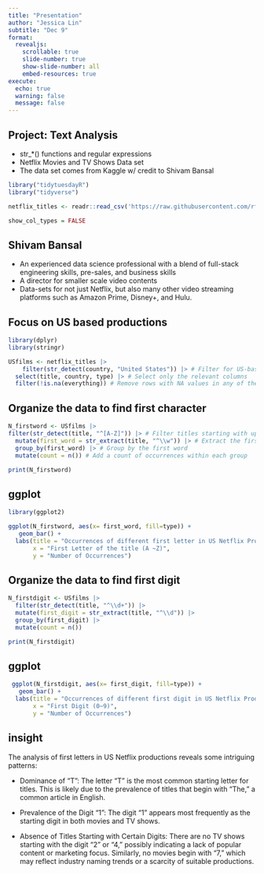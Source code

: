 ```yaml
---
title: "Presentation"
author: "Jessica Lin"
subtitle: "Dec 9"
format:
  revealjs:
    scrollable: true
    slide-number: true
    show-slide-number: all
    embed-resources: true
execute:
  echo: true
  warning: false
  message: false
---
```


## Project: Text Analysis

-   str\_\*() functions and regular expressions
-   Netflix Movies and TV Shows Data set
-   The data set comes from Kaggle w/ credit to Shivam Bansal
```r
library("tidytuesdayR")
library("tidyverse")

netflix_titles <- readr::read_csv('https://raw.githubusercontent.com/rfordatascience/tidytuesday/master/data/2021/2021-04-20/netflix_titles.csv')

show_col_types = FALSE
```

## Shivam Bansal

-   An experienced data science professional with a blend of full-stack engineering skills, pre-sales, and business skills
-   A director for smaller scale video contents
-   Data-sets for not just Netflix, but also many other video streaming platforms such as Amazon Prime, Disney+, and Hulu.

## Focus on US based productions
```r
library(dplyr)
library(stringr)

USfilms <- netflix_titles |> 
    filter(str_detect(country, "United States")) |> # Filter for US-based titles
  select(title, country, type) |> # Select only the relevant columns
  filter(!is.na(everything)) # Remove rows with NA values in any of the selected columns
```

## Organize the data to find first character 
```r
N_firstword <- USfilms |>
filter(str_detect(title, "^[A-Z]")) |> # Filter titles starting with uppercase letters
  mutate(first_word = str_extract(title, "^\\w")) |> # Extract the first word (not just the first letter)
  group_by(first_word) |> # Group by the first word
  mutate(count = n()) # Add a count of occurrences within each group

print(N_firstword)
```

## ggplot 
```r
library(ggplot2)

ggplot(N_firstword, aes(x= first_word, fill=type)) +
   geom_bar() +
  labs(title = "Occurrences of different first letter in US Netflix Productions",
       x = "First Letter of the title (A ~Z)",
       y = "Number of Occurrences") 
```

## Organize the data to find first digit 
```r
N_firstdigit <- USfilms |>
  filter(str_detect(title, "^\\d+")) |>
  mutate(first_digit = str_extract(title, "^\\d")) |>
  group_by(first_digit) |>
  mutate(count = n())

print(N_firstdigit)
```

## ggplot
```r
 ggplot(N_firstdigit, aes(x= first_digit, fill=type)) +
   geom_bar() +
  labs(title = "Occurrences of different first digit in US Netflix Productions",
       x = "First Digit (0~9)",
       y = "Number of Occurrences") 
```

## insight 
The analysis of first letters in US Netflix productions reveals some intriguing patterns:

-   Dominance of "T": The letter "T" is the most common starting letter for titles. This is likely due to the prevalence of titles that begin with "The," a common article in English.

-   Prevalence of the Digit "1": The digit "1" appears most frequently as the starting digit in both movies and TV shows.

-   Absence of Titles Starting with Certain Digits: There are no TV shows starting with the digit "2" or "4," possibly indicating a lack of popular content or marketing focus. Similarly, no movies begin with "7," which may reflect industry naming trends or a scarcity of suitable productions.

